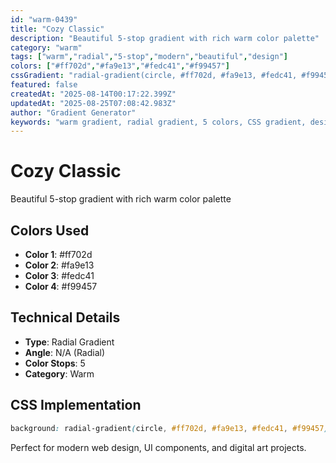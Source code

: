 ```yaml
---
id: "warm-0439"
title: "Cozy Classic"
description: "Beautiful 5-stop gradient with rich warm color palette"
category: "warm"
tags: ["warm","radial","5-stop","modern","beautiful","design"]
colors: ["#ff702d","#fa9e13","#fedc41","#f99457"]
cssGradient: "radial-gradient(circle, #ff702d, #fa9e13, #fedc41, #f99457)"
featured: false
createdAt: "2025-08-14T00:17:22.399Z"
updatedAt: "2025-08-25T07:08:42.983Z"
author: "Gradient Generator"
keywords: "warm gradient, radial gradient, 5 colors, CSS gradient, design, #ff702d, #fa9e13, #fedc41, #f99457"
---
```


# Cozy Classic

Beautiful 5-stop gradient with rich warm color palette

## Colors Used
- **Color 1**: #ff702d
- **Color 2**: #fa9e13
- **Color 3**: #fedc41
- **Color 4**: #f99457

## Technical Details
- **Type**: Radial Gradient
- **Angle**: N/A (Radial)
- **Color Stops**: 5
- **Category**: Warm

## CSS Implementation
```css
background: radial-gradient(circle, #ff702d, #fa9e13, #fedc41, #f99457);
```

Perfect for modern web design, UI components, and digital art projects.
